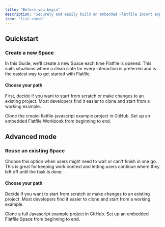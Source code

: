 ```yaml
---
title: "Before you begin"
description: "Securely and easily build an embedded Flatfile import experience into your javascript application."
icon: "list-check"
---
```


## Quickstart

### Create a new Space

In this Guide, we'll create a new Space each time Flatfile is opened. This suits situations where a clean slate for every interaction is preferred and is the easiest way to get started with Flatfile.

#### Choose your path

First, decide if you want to start from scratch or make changes to an existing project. Most developers find it easier to clone and start from a working example.

<CardGroup cols={2}>
  <Card
    title="Start from a working example"
    href="https://github.com/FlatFilers/create-flatfile-javascript"
    icon="star"
  >
    Clone the create-flatfile-javascript example project in GitHub.
  </Card>
  <Card title="Start from scratch" href="../javascript/new_space" icon="pencil">
    Set up an embedded Flatfile Workbook from beginning to end.
  </Card>
</CardGroup>

## Advanced mode

### Reuse an existing Space

Choose this option when users might need to wait or can't finish in one go. This is
great for keeping work context and letting users continue where they left
off until the task is done.

#### Choose your path

Decide if you want to start from scratch or make changes to an existing project. Most developers find it easier to clone and start from a working example.

<CardGroup cols={2}>
  <Card
    title="Start from a working example"
    icon="star"
    href="https://github.com/FlatFilers/create-flatfile-javascript/blob/main/advanced/README.md"
  >
    Clone a full Javascript example project in GitHub.
  </Card>
  <Card
    title="Start from scratch"
    href="../javascript/reuse_space"
    icon="pencil"
  >
    Set up an embedded Flatfile Space from beginning to end.
  </Card>
</CardGroup>
